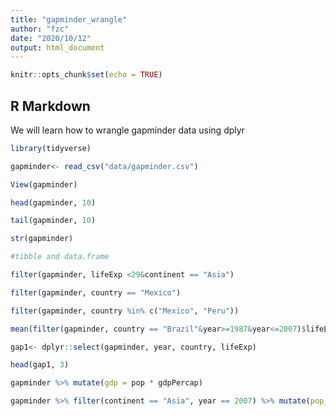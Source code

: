 ```yaml
---
title: "gapminder_wrangle"
author: "fzc"
date: "2020/10/12"
output: html_document
---
```


```r
knitr::opts_chunk$set(echo = TRUE)
```

## R Markdown

We will learn how to wrangle gapminder data using dplyr

```r
library(tidyverse)
```


```r
gapminder<- read_csv("data/gapminder.csv")
```

```r
View(gapminder)

head(gapminder, 10)

tail(gapminder, 10)

str(gapminder)

#tibble and data.frame
```

```r
filter(gapminder, lifeExp <29&continent == "Asia")

filter(gapminder, country == "Mexico")

filter(gapminder, country %in% c("Mexico", "Peru"))
```

```r
mean(filter(gapminder, country == "Brazil"&year>=1987&year<=2007)$lifeExp)
```

```r
gap1<- dplyr::select(gapminder, year, country, lifeExp)

head(gap1, 3)
```

```r
gapminder %>% mutate(gdp = pop * gdpPercap)

gapminder %>% filter(continent == "Asia", year == 2007) %>% mutate(pop_thousands = pop / 1000)
```




